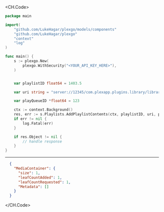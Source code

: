 
<CH.Code>
```go AddPlaylistContents.go
package main

import(
	"github.com/LukeHagar/plexgo/models/components"
	"github.com/LukeHagar/plexgo"
	"context"
	"log"
)

func main() {
    s := plexgo.New(
        plexgo.WithSecurity("<YOUR_API_KEY_HERE>"),
    )


    var playlistID float64 = 1403.5

    var uri string = "server://12345/com.plexapp.plugins.library/library/metadata/1"

    var playQueueID *float64 = 123

    ctx := context.Background()
    res, err := s.Playlists.AddPlaylistContents(ctx, playlistID, uri, playQueueID)
    if err != nil {
        log.Fatal(err)
    }

    if res.Object != nil {
        // handle response
    }
}
```
---

```json Example Response
  {
    "MediaContainer": {
      "size": 1,
      "leafCountAdded": 1,
      "leafCountRequested": 1,
      "Metadata": []
    }
  }
```
</CH.Code>
